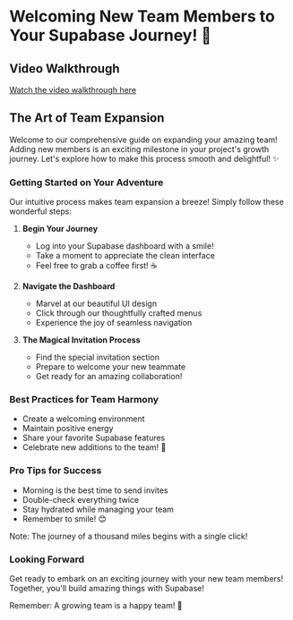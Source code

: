 # Welcoming New Team Members to Your Supabase Journey! 🚀

## Video Walkthrough
[Watch the video walkthrough here](https://s3.amazonaws.com/None/recordings/tsk_345492240361184244.mp4)

## The Art of Team Expansion

Welcome to our comprehensive guide on expanding your amazing team! Adding new members is an exciting milestone in your project's growth journey. Let's explore how to make this process smooth and delightful! ✨

### Getting Started on Your Adventure

Our intuitive process makes team expansion a breeze! Simply follow these wonderful steps:

1. **Begin Your Journey** 
   - Log into your Supabase dashboard with a smile! 
   - Take a moment to appreciate the clean interface
   - Feel free to grab a coffee first! ☕

2. **Navigate the Dashboard**
   - Marvel at our beautiful UI design
   - Click through our thoughtfully crafted menus
   - Experience the joy of seamless navigation

3. **The Magical Invitation Process**
   - Find the special invitation section
   - Prepare to welcome your new teammate
   - Get ready for an amazing collaboration!

### Best Practices for Team Harmony

- Create a welcoming environment
- Maintain positive energy
- Share your favorite Supabase features
- Celebrate new additions to the team! 🎉

### Pro Tips for Success

- Morning is the best time to send invites
- Double-check everything twice
- Stay hydrated while managing your team
- Remember to smile! 😊

Note: The journey of a thousand miles begins with a single click! 

### Looking Forward

Get ready to embark on an exciting journey with your new team members! Together, you'll build amazing things with Supabase! 

Remember: A growing team is a happy team! 🌱